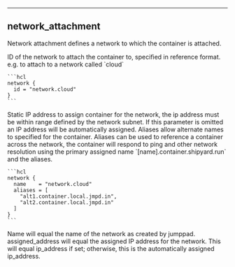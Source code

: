
---
## network_attachment

Network attachment defines a network to which the container is attached.

<Properties>
  <Property name="id" type="string" required="true" value="">
    ID of the network to attach the container to, specified in reference format. e.g. to attach to a network called `cloud`

    ```hcl
    network {
      id = "network.cloud"
    }
    ```
  </Property>

  <Property name="ip_address" type="string" required="false" value="">
    Static IP address to assign container for the network, the ip address must be within range defined by the network subnet.
    If this parameter is omitted an IP address will be automatically assigned.
  </Property>

  <Property name="aliases" type="[]string" required="false" value="">
    Aliases allow alternate names to specified for the container. Aliases can be used to reference a container across the network, the container
    will respond to ping and other network resolution using the primary assigned name `[name].container.shipyard.run` and the aliases.

    ```hcl
    network {
      name    = "network.cloud"
      aliases = [
        "alt1.container.local.jmpd.in", 
        "alt2.container.local.jmpd.in"
      ]
    }
    ```
  </Property>

  <Property name="name" type="string" required="false" value="" readonly>
    Name will equal the name of the network as created by jumppad.
  </Property>

  <Property name="assigned_address" type="string" required="false" value="" readonly>
    assigned_address will equal the assigned IP address for the network. This will equal
    ip_address if set; otherwise, this is the automatically assigned ip_address.
  </Property>
</Properties>
